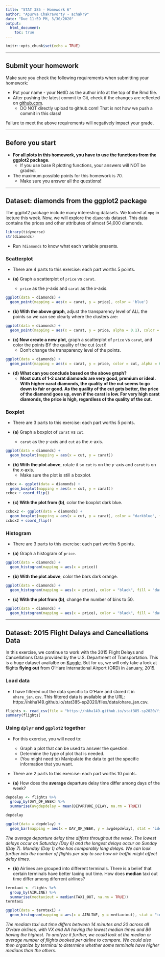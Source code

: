 ```yaml
---
title: "STAT 385 - Homework 6"
author: "Apurva Chakravorty - achakr9"
date: "Due 11:59 PM, 3/30/2020"
output:
  html_document:
    toc: true
---
```


```r
knitr::opts_chunk$set(echo = TRUE)
```
***

## Submit your homework

Make sure you check the following requirements when submitting your homework:

- Put your name - your NetID as the author info at the top of the Rmd file.
- After pushing the latest commit to Git, check if the changes are reflected on [github.com](https://github.com/).
  - DO NOT directly upload to github.com! That is not how we push a commit in this class!

Failure to meet the above requirements will negatively impact your grade.

***

## Before you start

- **For all plots in this homework, you have to use the functions from the ggplot2 package**.
  - If you use base R plotting functions, your answers will NOT be graded.
- The maximum possible points for this homework is 70.
  - Make sure you answer all the questions!

***

## Dataset: diamonds from the ggplot2 package

The ggplot2 package include many interesting datasets. We looked at `mpg` in lecture this week. Now, we will explore the `diamonds` dataset. This data contains the prices and other attributes of almost 54,000 diamonds.

```r
library(tidyverse)
str(diamonds)
```

- Run `?diamonds` to know what each variable presents.

### Scatterplot

- There are 4 parts to this exercise: each part worths 5 points.

- **(a)** Graph a scatterplot of `price` vs `carat`.
  - `price` as the $y$-axis and `carat` as the $x$-axis.
  
```r
ggplot(data = diamonds) +
  geom_point(mapping = aes(x = carat, y = price), color = 'blue')
```

- **(b) With the above graph**, adjust the transparency level of ALL the points so we can see clearly where the clusters are:

```r
ggplot(data = diamonds) +
  geom_point(mapping = aes(x = carat, y = price, alpha = 0.1), color = 'blue')
```

- **(c) Now create a new plot**, graph a scatterplot of `price` vs `carat`, and color the points BY the quality of the cut (`cut`)!
  - Don't change the transparency level of the points.

```r
ggplot(data = diamonds) +
  geom_point(mapping = aes(x = carat, y = price, color = cut, alpha = 0.1))
```

- **(d) What can you conclude based on the above graph?**
  - **Most cuts of 1-2 carat diamonds are very good, premium or ideal. With higher carat diamonds, the quality of the cut seems to go down to fair or good. As the quality of the cut gets better, the price of the diamond goes up, even if the carat is low. For very high carat diamonds, the price is high, regardless of the quality of the cut.** 
  
### Boxplot

- There are 3 parts to this exercise: each part worths 5 points.

- **(a)** Graph a boxplot of `carat` vs `cut`.
  - `carat` as the $y$-axis and `cut` as the $x$-axis.
  
```r
ggplot(data = diamonds) +
  geom_boxplot(mapping = aes(x = cut, y = carat))
```

- **(b) With the plot above**, rotate it so `cut` is on the $y$-axis and `carat` is on the $x$-axis.
  - Make sure the plot is still a boxplot.
  
```r
ccbox <- ggplot(data = diamonds) +
  geom_boxplot(mapping = aes(x = cut, y = carat))
ccbox + coord_flip()
```

- **(c) With the plot from (b)**, color the boxplot dark blue.

```r
ccbox2 <- ggplot(data = diamonds) +
  geom_boxplot(mapping = aes(x = cut, y = carat), color = "darkblue", fill = "lightblue")
ccbox2 + coord_flip()
```

### Histogram

- There are 3 parts to this exercise: each part worths 5 points.

- **(a)** Graph a histogram of `price`.
  
```r
ggplot(data = diamonds) +
  geom_histogram(mapping = aes(x = price))
```

- **(b) With the plot above**, color the bars dark orange.
  
```r
ggplot(data = diamonds) +
  geom_histogram(mapping = aes(x = price), color = "black", fill = "darkorange")
```

- **(c) With the plot from (b)**, change the number of bins to 50.

```r
ggplot(data = diamonds) +
  geom_histogram(mapping = aes(x = price), color = "black", fill = "darkorange", bins = 50)
```

***

## Dataset: 2015 Flight Delays and Cancellations Data

In this exercise, we continue to work with the 2015 Flight Delays and Cancellations Data provided by the U.S. Department of Transportation. This is a huge dataset availalbe on [Kaggle](https://www.kaggle.com/usdot/flight-delays#airports.csv). But for us, we will only take a look at flights **flying out** from O'Hare International Airport (ORD) in January, 2015.

### Load data

- I have filtered out the data specific to O'Hare and stored it in `ohare_jan.csv`. This filtered data is available at the URL: https://nkha149.github.io/stat385-sp2020/files/data/ohare_jan.csv.

```r
flights <- read_csv(file = "https://nkha149.github.io/stat385-sp2020/files/data/ohare_jan.csv")
summary(flights)
```

### Using `dplyr` and `ggplot2` together

- For this exercise, you will need to:
  - Graph a plot that can be used to answer the question.
  - Determine the type of plot that is needed.
  - (You might need to) Manipulate the data to get the specific information that you want.
  
- There are 2 parts to this exercise: each part worths 10 points.

- **(a)** How does the **average** departure delay time differ among days of the week?

```r
depdelay <- flights %>%
  group_by(DAY_OF_WEEK) %>%
  summarise(avgdepdelay = mean(DEPARTURE_DELAY, na.rm = TRUE))

depdelay
```

```r
ggplot(data = depdelay) +
  geom_bar(mapping = aes(x = DAY_OF_WEEK, y = avgdepdelay), stat = "identity", color = "black", fill = "darkred", width = 0.5)
```

*The average departure delay time differs throughout the week. The lowest delays occur on Saturday (Day 6) and the longest delays occur on Sunday (Day 7). Monday (Day 1) also has comparably long delays. We can look further into the number of flights per day to see how air traffic might affect delay times.*

- **(b)** Airlines are grouped into different terminals. There is a belief that certain terminals have better taxing out time. How does **median** taxi out time differ among diferrent airlines?

```r
termtaxi <- flights %>%
  group_by(AIRLINE) %>%
  summarise(medtaxiout = median(TAXI_OUT, na.rm = TRUE))
termtaxi
```

```r
ggplot(data = termtaxi) +
  geom_histogram(mapping = aes(x = AIRLINE, y = medtaxiout), stat = "identity", color = "black", fill = "darkblue", width = 0.6)
```

*The mediam taxi out time differs between 14 minutes and 20 across all O'Hare airlines, with VX and AA having the lowest median times and B6 having the highest. To analyze it further, we could look at the median or average number of flights booked per airline to compare. We could also then organize by terminal to determine whether some terminals have higher medians than the others.*
